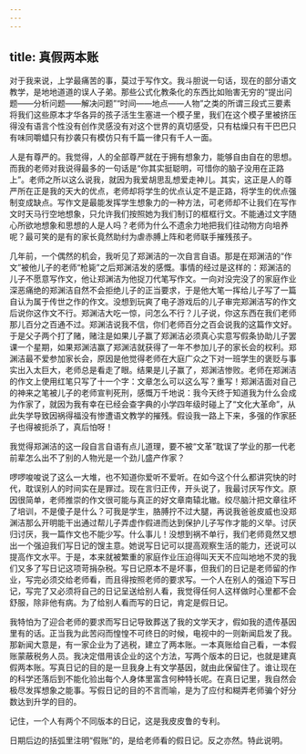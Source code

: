 ```yaml
---
---
---
```

title: 真假两本账
---



对于我来说，上学最痛苦的事，莫过于写作文。我斗胆说一句话，现在的部分语文教学，是地地道道的误人子弟。那些公式化教条化的东西比如贻害无穷的“提出问题——分析问题——解决问题”“时间——地点——人物”之类的所谓三段式三要素将我们这些原本才华各异的孩子活生生塞进一个模子里，我们在这个模子里被挤压得没有语言个性没有创作灵感没有对这个世界的真切感受，只有枯燥只有干巴巴只有味同嚼蜡只有抄袭只有模仿只有千篇一律只有千人一面。

人是有尊严的。我觉得，人的全部尊严就在于拥有想象力，能够自由自在的思想。而我的老师对我说得最多的一句话是“你其实挺聪明，可惜你的脑子没用在正路上”。老师之所以这么说我，就因为我爱胡思乱想爱走神儿。其实，这正是人的尊严所在正是我的天大的优点，老师却将学生的优点认定不是正路，将学生的优点强制变成缺点。写作文是最能发挥学生想象力的一种方法，可老师却不让我们在写作文时天马行空地想象，只允许我们按照她为我们制订的框框行文。不能通过文字随心所欲地想象和思想的人是人吗？老师为什么不遗余力地把我们往动物方向培养呢？最可笑的是有的家长竟然助纣为虐赤膊上阵和老师联手摧残孩子。

几年前，一个偶然的机会，我听见了郑渊洁的一次自言自语。那是在郑渊洁的“作文”被他儿子的老师“枪毙”之后郑渊洁发的感慨。事情的经过是这样的：郑渊洁的儿子不愿意写作文，他让郑渊洁为他捉刀代笔写作文。一向对没完没了的家庭作业深恶痛绝的郑渊洁自然不会拒绝儿子的正当要求，于是他大笔一挥给儿子写了一篇自认为属于传世之作的作文。没想到玩爽了电子游戏后的儿子审完郑渊洁写的作文后说你这作文不行。郑渊洁大吃一惊，问怎么不行？儿子说，你这东西在我们老师那儿百分之百通不过。郑渊洁说我不信，你们老师百分之百会说我的这篇作文好。于是父子两个打了赌，赌注是如果儿子赢了郑渊洁必须真心实意写假条协助儿子罢课一个星期，如果郑渊洁赢了郑渊洁就获得了一年不参加儿子的家长会的权利。郑渊洁最不爱参加家长会，原因是他觉得老师在大庭广众之下对一班学生的褒贬与事实出入太巨大，老师总是看走了眼。结果是儿子赢了，郑渊洁惨败。老师在郑渊洁的作文上使用红笔只写了十一个字：文章怎么可以这么写？重写！郑渊洁面对自己的神来之笔被儿子的老师宣判死刑，感慨万千地说：我今天终于知道我为什么会成为作家了，就因为我有幸在已经会查字典的小学四年级时碰上了“文化大革命”，从此失学导致因祸得福没有惨遭语文教学的摧残。假设我一路上下来，多强的作家胚子也得被扼杀了，真后怕呀！

我觉得郑渊洁的这一段自言自语有点儿道理，要不被“文革”耽误了学业的那一代老前辈怎么出不了别的人物光是一个劲儿盛产作家？

啰啰唆唆说了这么一大堆，也不知道你爱听不爱听。在如今这个什么都讲究快的时代，耽误别人的时间实在是罪过。现在言归正传，开头说了，我最讨厌写作文。原因很简单，老师推崇的作文很可能与真正的好文章南辕北辙。绞尽脑汁把文章往坏了培训，不是傻子是什么？可我是学生，胳膊拧不过大腿，再说我爸爸皮威也没郑渊洁那么开明能干出通过帮儿子弄虚作假进而达到保护儿子写作才能的义举。讨厌归讨厌，我一篇作文也不能少写。什么事儿！没想到祸不单行，我们老师竟然又想出一个强迫我们写日记的馊主意。她说写日记可以提高观察生活的能力，还说可以提高作文水平。于是，本来就被繁重的家庭作业压迫得叫天天不应叫地地不灵的我们又多了写日记这项苛捐杂税。写日记原本不是坏事，但我们的日记是老师留的作业，写完必须交给老师看，而且得按照老师的要求写。一个人在别人的强迫下写日记，写完了又必须将自己的日记呈送给别人看，我觉得任何人这样做时心里都不会舒服，除非他有病。为了给别人看而写的日记，肯定是假日记。

我特怕为了迎合老师的要求而写日记导致葬送了我的文学天才，假如我的遗传基因里有的话。正当我为此苦闷而惶惶不可终日的时候，电视中的一则新闻启发了我。那新闻大意是，有一家企业为了逃税，建立了两本账。一本真账给自己看，一本假账蒙蔽税务人员。我决定借用该企业的这个方法，写两个版本的日记，也就是建真假两本账。写真日记的目的是一旦我身上有文学基因，就由此保留住了。谁让现在的科学还落后到不能化验出每个人身体里富含何种特长呢。在真日记里，我自然会极尽发挥想象之能事。写假日记的目的不言而喻，是为了应付和糊弄老师骗个好分数达到升学的目的。

记住，一个人有两个不同版本的日记，这是我皮皮鲁的专利。

日期后边的括弧里注明“假账”的，是给老师看的假日记。反之亦然。特此说明。